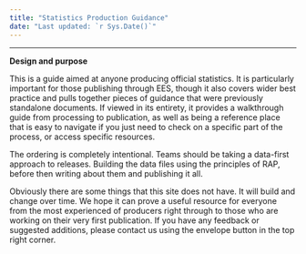 ```yaml
---
title: "Statistics Production Guidance"
date: "Last updated: `r Sys.Date()`"
---
```


---

**Design and purpose**


This is a guide aimed at anyone producing official statistics. It is particularly important for those publishing through EES, though it also covers wider best practice and pulls together pieces of guidance that were previously standalone documents. If viewed in its entirety, it provides a walkthrough guide from processing to publication, as well as being a reference place that is easy to navigate if you just need to check on a specific part of the process, or access specific resources.


The ordering is completely intentional. Teams should be taking a data-first approach to releases. Building the data files using the principles of RAP, before then writing about them and publishing it all.


Obviously there are some things that this site does not have. It will build and change over time. We hope it can prove a useful resource for everyone from the most experienced of producers right through to those who are working on their very first publication. If you have any feedback or suggested additions, please contact us using the envelope button in the top right corner.

